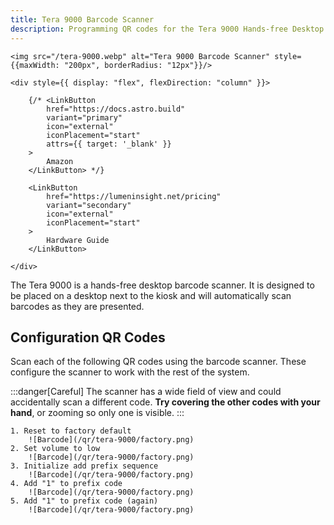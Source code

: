 ```yaml
---
title: Tera 9000 Barcode Scanner
description: Programming QR codes for the Tera 9000 Hands-free Desktop Barcode Scanner
---
```





<div style={{  display: "flex", flexWrap: "wrap", alignItems: "center", gap: "2rem" }}>

    <img src="/tera-9000.webp" alt="Tera 9000 Barcode Scanner" style={{maxWidth: "200px", borderRadius: "12px"}}/>

    <div style={{ display: "flex", flexDirection: "column" }}>

        {/* <LinkButton
            href="https://docs.astro.build"
            variant="primary"
            icon="external"
            iconPlacement="start"
            attrs={{ target: '_blank' }}
        >
            Amazon
        </LinkButton> */}

        <LinkButton
            href="https://lumeninsight.net/pricing"
            variant="secondary"
            icon="external"
            iconPlacement="start"
        >
            Hardware Guide
        </LinkButton>

    </div>

</div>

The Tera 9000 is a hands-free desktop barcode scanner.  It is designed to be placed on a desktop next to the kiosk and will automatically scan barcodes as they are presented.

## Configuration QR Codes

Scan each of the following QR codes using the barcode scanner.  These configure the scanner to work with the rest of the system.

:::danger[Careful]
The scanner has a wide field of view and could accidentally scan a different code.  **Try covering the other codes with your hand**, or zooming so only one is visible.
:::

<Steps>

    1. Reset to factory default
        ![Barcode](/qr/tera-9000/factory.png)
    2. Set volume to low
        ![Barcode](/qr/tera-9000/factory.png)
    3. Initialize add prefix sequence
        ![Barcode](/qr/tera-9000/factory.png)
    4. Add "1" to prefix code
        ![Barcode](/qr/tera-9000/factory.png)
    5. Add "1" to prefix code (again)
        ![Barcode](/qr/tera-9000/factory.png)

</Steps>
